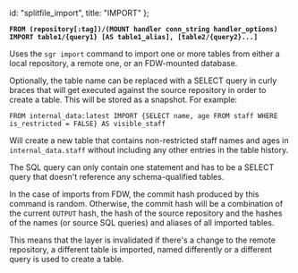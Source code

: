   id: "splitfile_import",
  title: "IMPORT"
};

**`FROM (repository[:tag])/(MOUNT handler conn_string handler_options) IMPORT table1/{query1} [AS table1_alias], [table2/{query2}...]`**

Uses the `sgr import` command to import one or more tables from
either a local repository, a remote one, or an FDW-mounted database.

Optionally, the table name can be replaced with a SELECT query in curly
braces that will get executed against the source repository in order to
create a table. This will be stored as a snapshot. For example:

```splitfile
FROM internal_data:latest IMPORT {SELECT name, age FROM staff WHERE is_restricted = FALSE} AS visible_staff
```

Will create a new table that contains non-restricted staff names and
ages in `internal_data.staff` without including any other entries in
the table history.

The SQL query can only contain one statement and has to be a SELECT query that doesn't reference
any schema-qualified tables.

In the case of imports from FDW, the commit hash produced by this
command is random. Otherwise, the commit hash will be a combination
of the current `OUTPUT` hash, the hash of the source repository and
the hashes of the names (or source SQL queries) and aliases of all
imported tables.

This means that the layer is invalidated if there's a
change to the remote repository, a different table is imported, named differently
or a different query is used to create a table.

